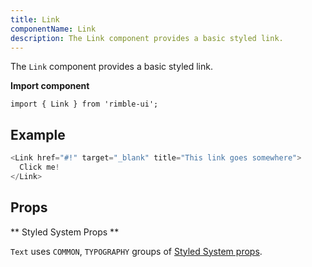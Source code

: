 ```yaml
---
title: Link
componentName: Link
description: The Link component provides a basic styled link.
---
```


The `Link` component provides a basic styled link.

**Import component**

```lang=jsx
import { Link } from 'rimble-ui';
```

## Example

```js is=react-live
<Link href="#!" target="_blank" title="This link goes somewhere">
  Click me!
</Link>
```

## Props

<PropsTable propMetaData={props.propMetaData} />

** Styled System Props **

`Text` uses `COMMON`, `TYPOGRAPHY` groups of [Styled System props](/components/rimble-ui/system-props).
